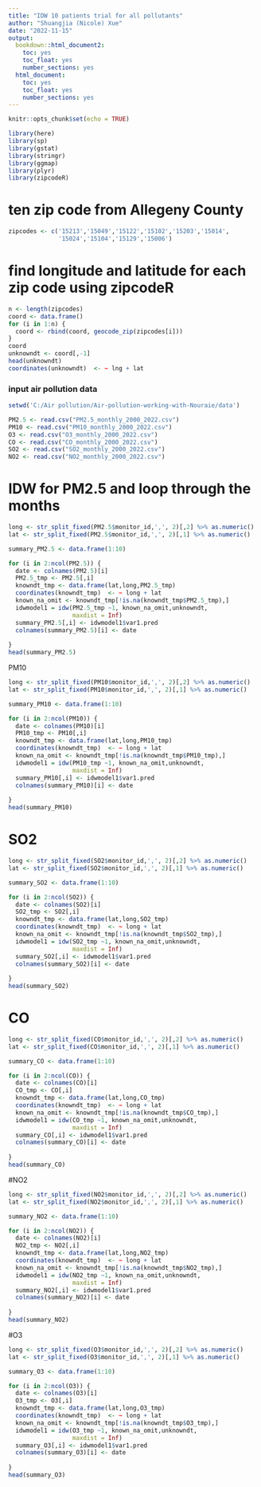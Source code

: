 ```yaml
---
title: "IDW 10 patients trial for all pollutants"
author: "Shuangjia (Nicole) Xue"
date: "2022-11-15"
output: 
  bookdown::html_document2:
    toc: yes
    toc_float: yes
    number_sections: yes
  html_document: 
    toc: yes
    toc_float: yes
    number_sections: yes
---
```




```r
knitr::opts_chunk$set(echo = TRUE)
```

```r
library(here)
library(sp)
library(gstat)
library(stringr)
library(ggmap)
library(plyr)
library(zipcodeR)
```

# ten zip code from Allegeny County
```r
zipcodes <- c('15213','15049','15122','15102','15203','15014',
              '15024','15104','15129','15006')
```


# find longitude and latitude for each zip code using zipcodeR
```r
n <- length(zipcodes)
coord <- data.frame()
for (i in 1:n) {
  coord <- rbind(coord, geocode_zip(zipcodes[i]))
}
coord
unknowndt <- coord[,-1]
head(unknowndt)
coordinates(unknowndt)  <- ~ lng + lat
```

### input air pollution data
```r
setwd('C:/Air pollution/Air-pollution-working-with-Nouraie/data')

PM2.5 <- read.csv("PM2.5_monthly_2000_2022.csv")
PM10 <- read.csv("PM10_monthly_2000_2022.csv")
O3 <- read.csv("O3_monthly_2000_2022.csv")
CO <- read.csv("CO_monthly_2000_2022.csv")
SO2 <- read.csv("SO2_monthly_2000_2022.csv")
NO2 <- read.csv("NO2_monthly_2000_2022.csv")
```


# IDW for PM2.5 and loop through the months
```r
long <- str_split_fixed(PM2.5$monitor_id,',', 2)[,2] %>% as.numeric()
lat <- str_split_fixed(PM2.5$monitor_id,',', 2)[,1] %>% as.numeric()

summary_PM2.5 <- data.frame(1:10)

for (i in 2:ncol(PM2.5)) {
  date <- colnames(PM2.5)[i]
  PM2.5_tmp <- PM2.5[,i]
  knowndt_tmp <- data.frame(lat,long,PM2.5_tmp)
  coordinates(knowndt_tmp)  <- ~ long + lat
  known_na_omit <- knowndt_tmp[!is.na(knowndt_tmp$PM2.5_tmp),]
  idwmodel1 = idw(PM2.5_tmp ~1, known_na_omit,unknowndt,
                  maxdist = Inf)
  summary_PM2.5[,i] <- idwmodel1$var1.pred
  colnames(summary_PM2.5)[i] <- date
  
} 
head(summary_PM2.5)
```




PM10
```r

long <- str_split_fixed(PM10$monitor_id,',', 2)[,2] %>% as.numeric()
lat <- str_split_fixed(PM10$monitor_id,',', 2)[,1] %>% as.numeric()

summary_PM10 <- data.frame(1:10)

for (i in 2:ncol(PM10)) {
  date <- colnames(PM10)[i]
  PM10_tmp <- PM10[,i]
  knowndt_tmp <- data.frame(lat,long,PM10_tmp)
  coordinates(knowndt_tmp)  <- ~ long + lat
  known_na_omit <- knowndt_tmp[!is.na(knowndt_tmp$PM10_tmp),]
  idwmodel1 = idw(PM10_tmp ~1, known_na_omit,unknowndt,
                  maxdist = Inf)
  summary_PM10[,i] <- idwmodel1$var1.pred
  colnames(summary_PM10)[i] <- date
  
} 
head(summary_PM10)
```




# SO2
```r
long <- str_split_fixed(SO2$monitor_id,',', 2)[,2] %>% as.numeric()
lat <- str_split_fixed(SO2$monitor_id,',', 2)[,1] %>% as.numeric()

summary_SO2 <- data.frame(1:10)

for (i in 2:ncol(SO2)) {
  date <- colnames(SO2)[i]
  SO2_tmp <- SO2[,i]
  knowndt_tmp <- data.frame(lat,long,SO2_tmp)
  coordinates(knowndt_tmp)  <- ~ long + lat
  known_na_omit <- knowndt_tmp[!is.na(knowndt_tmp$SO2_tmp),]
  idwmodel1 = idw(SO2_tmp ~1, known_na_omit,unknowndt,
                  maxdist = Inf)
  summary_SO2[,i] <- idwmodel1$var1.pred
  colnames(summary_SO2)[i] <- date
  
} 
head(summary_SO2)

```



# CO

```r

long <- str_split_fixed(CO$monitor_id,',', 2)[,2] %>% as.numeric()
lat <- str_split_fixed(CO$monitor_id,',', 2)[,1] %>% as.numeric()

summary_CO <- data.frame(1:10)

for (i in 2:ncol(CO)) {
  date <- colnames(CO)[i]
  CO_tmp <- CO[,i]
  knowndt_tmp <- data.frame(lat,long,CO_tmp)
  coordinates(knowndt_tmp)  <- ~ long + lat
  known_na_omit <- knowndt_tmp[!is.na(knowndt_tmp$CO_tmp),]
  idwmodel1 = idw(CO_tmp ~1, known_na_omit,unknowndt,
                  maxdist = Inf)
  summary_CO[,i] <- idwmodel1$var1.pred
  colnames(summary_CO)[i] <- date
  
} 
head(summary_CO)
```


#NO2

```r
long <- str_split_fixed(NO2$monitor_id,',', 2)[,2] %>% as.numeric()
lat <- str_split_fixed(NO2$monitor_id,',', 2)[,1] %>% as.numeric()

summary_NO2 <- data.frame(1:10)

for (i in 2:ncol(NO2)) {
  date <- colnames(NO2)[i]
  NO2_tmp <- NO2[,i]
  knowndt_tmp <- data.frame(lat,long,NO2_tmp)
  coordinates(knowndt_tmp)  <- ~ long + lat
  known_na_omit <- knowndt_tmp[!is.na(knowndt_tmp$NO2_tmp),]
  idwmodel1 = idw(NO2_tmp ~1, known_na_omit,unknowndt,
                  maxdist = Inf)
  summary_NO2[,i] <- idwmodel1$var1.pred
  colnames(summary_NO2)[i] <- date
  
} 
head(summary_NO2)

```



#O3

```r
long <- str_split_fixed(O3$monitor_id,',', 2)[,2] %>% as.numeric()
lat <- str_split_fixed(O3$monitor_id,',', 2)[,1] %>% as.numeric()

summary_O3 <- data.frame(1:10)

for (i in 2:ncol(O3)) {
  date <- colnames(O3)[i]
  O3_tmp <- O3[,i]
  knowndt_tmp <- data.frame(lat,long,O3_tmp)
  coordinates(knowndt_tmp)  <- ~ long + lat
  known_na_omit <- knowndt_tmp[!is.na(knowndt_tmp$O3_tmp),]
  idwmodel1 = idw(O3_tmp ~1, known_na_omit,unknowndt,
                  maxdist = Inf)
  summary_O3[,i] <- idwmodel1$var1.pred
  colnames(summary_O3)[i] <- date
  
} 
head(summary_O3)

```
